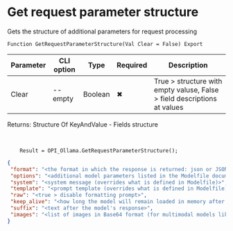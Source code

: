 ﻿---
sidebar_position: 5
---


# Get request parameter structure
 Gets the structure of additional parameters for request processing



`Function GetRequestParameterStructure(Val Clear = False) Export`

  | Parameter | CLI option | Type | Required | Description |
  |-|-|-|-|-|
  | Clear | --empty | Boolean | &#x2716; | True > structure with empty valuse, False > field descriptions at values |

  
  Returns:  Structure Of KeyAndValue - Fields structure

<br/>




```bsl title="1C:Enterprise/OneScript code example"
    Result = OPI_Ollama.GetRequestParameterStructure();
```
 



```json title="Result"
{
 "format": "<the format in which the response is returned: json or JSON schema>",
 "options": "<additional model parameters listed in the Modelfile documentation>",
 "system": "<system message (overrides what is defined in Modelfile)>",
 "template": "<prompt template (overrides what is defined in Modelfile)>",
 "raw": "<true > disable formatting prompt>",
 "keep_alive": "<how long the model will remain loaded in memory after a request>",
 "suffix": "<text after the model's response>",
 "images": "<list of images in Base64 format (for multimodal models like llava)>"
}
```
